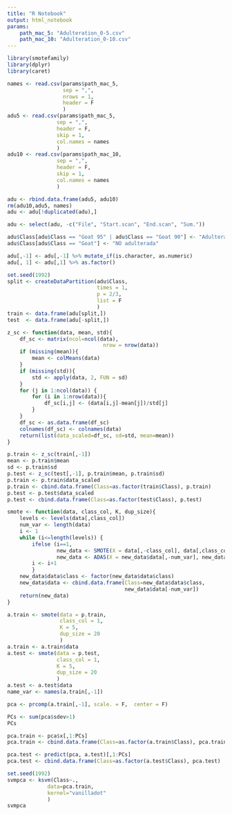 ```yaml
---
title: "R Notebook"
output: html_notebook
params:
    path_mac_5: "Adulteration_0-5.csv"
    path_mac_10: "Adulteration_0-10.csv"
---
```


```r
library(smotefamily)
library(dplyr)
library(caret)
```

```r
names <- read.csv(params$path_mac_5,
                  sep = ",",
                  nrows = 1,
                  header = F
                  )
adu5 <- read.csv(params$path_mac_5,
                sep = ",",
                header = F,
                skip = 1,
                col.names = names
                )
adu10 <- read.csv(params$path_mac_10,
                sep = ",",
                header = F,
                skip = 1,
                col.names = names
                )
```

```r
adu <- rbind.data.frame(adu5, adu10)
rm(adu10,adu5, names)
adu <- adu[!duplicated(adu),]
```

```r
adu <- select(adu, -c("File", "Start.scan", "End.scan", "Sum."))
```

```r
adu$Class[adu$Class == "Goat 95" | adu$Class == "Goat 90"] <- "Adulterada"
adu$Class[adu$Class == "Goat"] <- "NO adulterada"
```

```r
adu[,-1] <- adu[,-1] %>% mutate_if(is.character, as.numeric)
adu[, 1] <- adu[,1] %>% as.factor()
```

```r
set.seed(1992)
split <- createDataPartition(adu$Class,
                             times = 1,
                             p = 2/3,
                             list = F
                             )
train <- data.frame(adu[split,])
test  <- data.frame(adu[-split,])
```

```r
z_sc <- function(data, mean, std){
    df_sc <- matrix(ncol=ncol(data),
                               nrow = nrow(data))
    if (missing(mean)){
        mean <- colMeans(data)
    }
    if (missing(std)){
        std <- apply(data, 2, FUN = sd)
    }
    for (j in 1:ncol(data)) {
        for (i in 1:nrow(data)){
            df_sc[i,j] <- (data[i,j]-mean[j])/std[j]
        }
    }
    df_sc <- as.data.frame(df_sc)
    colnames(df_sc) <- colnames(data)
    return(list(data_scaled=df_sc, sd=std, mean=mean))
}
```

```r
p.train <- z_sc(train[,-1])
mean <- p.train$mean
sd <- p.train$sd
p.test <- z_sc(test[,-1], p.train$mean, p.train$sd)
p.train <- p.train$data_scaled
p.train <- cbind.data.frame(Class=as.factor(train$Class), p.train)
p.test <- p.test$data_scaled
p.test <- cbind.data.frame(Class=as.factor(test$Class), p.test)
```

```r
smote <- function(data, class_col, K, dup_size){
    levels <- levels(data[,class_col])
    num_var <- length(data)
    i <- 1
    while (i<=length(levels)) {
        ifelse (i==1, 
                new_data <- SMOTE(X = data[,-class_col], data[,class_col], K = K, dup_size = dup_size),
                new_data <- ADAS(X = new_data$data[,-num_var], new_data$data[,num_var], K = K))
        i <- i+1
        }
    new_data$data$class <- factor(new_data$data$class)
    new_data$data <- cbind.data.frame(Class=new_data$data$class,
                                      new_data$data[-num_var])
    return(new_data)
}
```

```r
a.train <- smote(data = p.train,
                 class_col = 1,
                 K = 5,
                 dup_size = 20
                 )
a.train <- a.train$data
a.test <- smote(data = p.test,
                class_col = 1,
                K = 5,
                dup_size = 20
                )
a.test <- a.test$data
name_var <- names(a.train[,-1])
```

```r
pca <- prcomp(a.train[,-1], scale. = F,  center = F)
```

```r
PCs <- sum(pca$sdev>1)
PCs
```

```r
pca.train <- pca$x[,1:PCs]
pca.train <- cbind.data.frame(Class=as.factor(a.train$Class), pca.train)
```

```r
pca.test <- predict(pca, a.test)[,1:PCs]
pca.test <- cbind.data.frame(Class=as.factor(a.test$Class), pca.test)
```

```r
set.seed(1992)
svmpca <- ksvm(Class~.,
             data=pca.train,
             kernel="vanilladot"
             )
svmpca
```